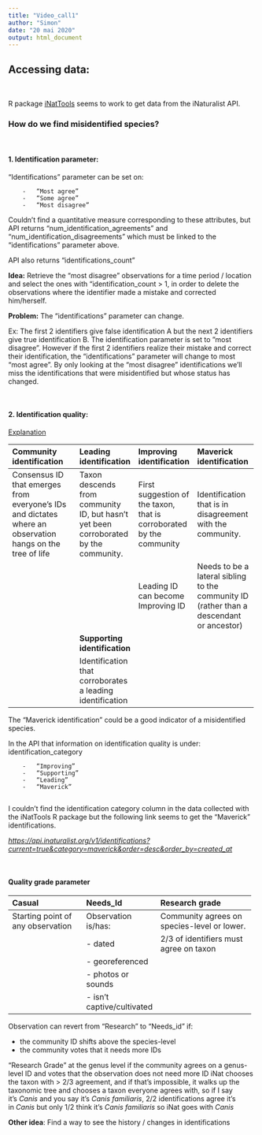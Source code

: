 ```yaml
---
title: "Video_call1"
author: "Simon"
date: "20 mai 2020"
output: html_document
---
```


## Accessing data:
<br>

R package [iNatTools](https://github.com/pjhanly/iNatTool) seems to work to get data from the iNaturalist API.

### How do we find misidentified species?
<br>

#### 1. Identification parameter:

“Identifications” parameter can be set on:
    
        -   “Most agree”
        -   “Some agree”
        -   “Most disagree”

Couldn’t find a quantitative measure corresponding to these attributes, but API returns “num\_identification\_agreements” and “num\_identification\_disagreements” which must be linked to the “identifications” parameter above.

API also returns “identifications\_count”

**Idea:** Retrieve the “most disagree” observations for a time period /
location and select the ones with “identification\_count &gt; 1, in
order to delete the observations where the identifier made a mistake and
corrected him/herself.

**Problem:** The “identifications” parameter can change.

Ex: The first 2 identifiers give false identification A but the next 2
identifiers give true identification B. The identification parameter is
set to ”most disagree”. However if the first 2 identifiers realize their
mistake and correct their identification, the “identifications”
parameter will change to most “most agree”. By only looking at the “most
disagree” identifications we’ll miss the identifications that were
misidentified but whose status has changed.

<br>

#### 2. Identification quality:
 [Explanation](https://www.inaturalist.org/posts/10016-identification-quality-experiment-update)

  --------------------------------------------------------------------------------------------------------------------------------------------------------------------------------------------------------------------------------------------------------------------------------------------------------------------------------------------------------------------
  **Community identification**                                                                                **Leading identification**                                                             **Improving identification**                                           **Maverick identification**
  ----------------------------------------------------------------------------------------------------------- -------------------------------------------------------------------------------------- ---------------------------------------------------------------------- ------------------------------------------------------------------------------------------
  Consensus ID that emerges from everyone's IDs and dictates where an observation hangs on the tree of life   Taxon descends from community ID, but hasn't yet been corroborated by the community.   First suggestion of the taxon, that is corroborated by the community   Identification that is in disagreement with the community.
                                                                                                                                                                                                                                                                            
                                                                                                                                                                                                     Leading ID can become Improving ID                                     Needs to be a lateral sibling to the community ID (rather than a descendant or ancestor)

                                                                                                              **Supporting identification**                                                         

                                                                                                              Identification that corroborates a leading identification                              
  --------------------------------------------------------------------------------------------------------------------------------------------------------------------------------------------------------------------------------------------------------------------------------------------------------------------------------------------------------------------

The “Maverick identification” could be a good indicator of a
misidentified species.

In the API that information on identification quality is under: identification\_category

        -   “Improving”
        -   “Supporting”
        -   “Leading”
        -   “Maverick”
        
I couldn’t find the identification category column in the data collected
with the iNatTools R package but the following link seems to get the
“Maverick” identifications.

[*https://api.inaturalist.org/v1/identifications?current=true&category=maverick&order=desc&order\_by=created\_at*](https://api.inaturalist.org/v1/identifications?current=true&category=maverick&order=desc&order_by=created_at)

<br>

#### Quality grade parameter

  ----------------------------------------------------------------------------------------------------------------
  Casual                              Needs\_Id                      Research grade
  ----------------------------------- ------------------------------ ---------------------------------------------
  Starting point of any observation   Observation is/has:            Community agrees on species-level or lower.
                                                                     
                                      -   dated                      2/3 of identifiers must agree on taxon
                                                                     
                                      -   georeferenced              
                                                                     
                                      -   photos or sounds           
                                                                     
                                      -   isn’t captive/cultivated   
                                                                     
                                                                     
  ----------------------------------------------------------------------------------------------------------------

Observation can revert from “Research” to “Needs\_id” if:

-   the community ID shifts above the species-level
-   the community votes that it needs more IDs

"Research Grade" at the genus level if the community agrees on a
genus-level ID and votes that the observation does not need more ID
iNat chooses the taxon with &gt; 2/3 agreement, and if that's
impossible, it walks up the taxonomic tree and chooses a taxon
everyone agrees with, so if I say it's *Canis* and you say it's *Canis
familiaris*, 2/2 identifications agree it's in *Canis* but only 1/2
think it's *Canis familiaris* so iNat goes with *Canis*

**Other idea**: Find a way to see the history / changes in
identifications
